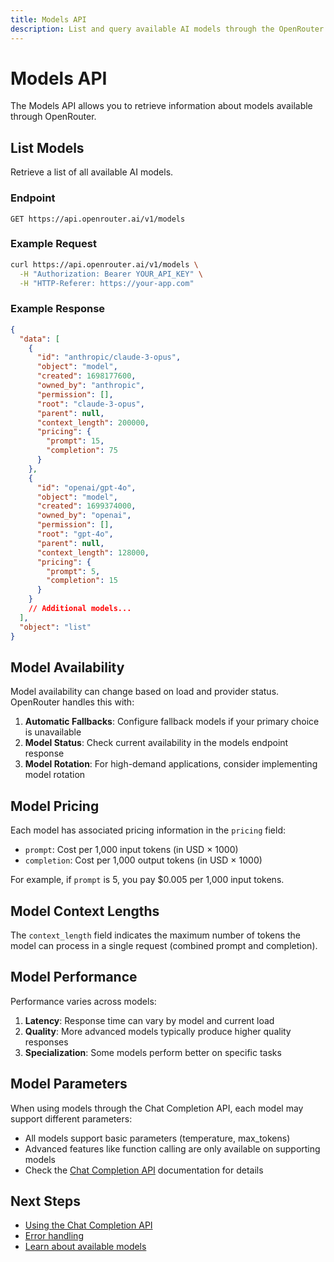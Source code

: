 ```yaml
---
title: Models API
description: List and query available AI models through the OpenRouter API
---
```


# Models API

The Models API allows you to retrieve information about models available through OpenRouter.

## List Models

Retrieve a list of all available AI models.

### Endpoint

```
GET https://api.openrouter.ai/v1/models
```

### Example Request

```bash
curl https://api.openrouter.ai/v1/models \
  -H "Authorization: Bearer YOUR_API_KEY" \
  -H "HTTP-Referer: https://your-app.com"
```

### Example Response

```json
{
  "data": [
    {
      "id": "anthropic/claude-3-opus",
      "object": "model",
      "created": 1698177600,
      "owned_by": "anthropic",
      "permission": [],
      "root": "claude-3-opus",
      "parent": null,
      "context_length": 200000,
      "pricing": {
        "prompt": 15,
        "completion": 75
      }
    },
    {
      "id": "openai/gpt-4o",
      "object": "model",
      "created": 1699374000,
      "owned_by": "openai",
      "permission": [],
      "root": "gpt-4o",
      "parent": null,
      "context_length": 128000,
      "pricing": {
        "prompt": 5,
        "completion": 15
      }
    }
    // Additional models...
  ],
  "object": "list"
}
```

## Model Availability

Model availability can change based on load and provider status. OpenRouter handles this with:

1. **Automatic Fallbacks**: Configure fallback models if your primary choice is unavailable
2. **Model Status**: Check current availability in the models endpoint response
3. **Model Rotation**: For high-demand applications, consider implementing model rotation

## Model Pricing

Each model has associated pricing information in the `pricing` field:

- `prompt`: Cost per 1,000 input tokens (in USD × 1000)
- `completion`: Cost per 1,000 output tokens (in USD × 1000)

For example, if `prompt` is 5, you pay $0.005 per 1,000 input tokens.

## Model Context Lengths

The `context_length` field indicates the maximum number of tokens the model can process in a single request (combined prompt and completion).

## Model Performance

Performance varies across models:

1. **Latency**: Response time can vary by model and current load
2. **Quality**: More advanced models typically produce higher quality responses
3. **Specialization**: Some models perform better on specific tasks

## Model Parameters

When using models through the Chat Completion API, each model may support different parameters:

- All models support basic parameters (temperature, max_tokens)
- Advanced features like function calling are only available on supporting models
- Check the [Chat Completion API](/docs/api/chat-completion) documentation for details

## Next Steps

- [Using the Chat Completion API](/docs/api/chat-completion)
- [Error handling](/docs/api/errors)
- [Learn about available models](/docs/models)
